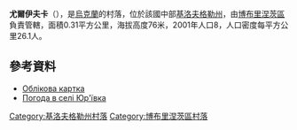 {{coord|47|45|51|N|32|8|21|E|scale:100000_region:UA|display=title}}

'''尤爾伊夫卡'''（{{lang-uk|Юр'ївка}}），是[[烏克蘭|烏克蘭]]的村落，位於該國中部[[基洛夫格勒州|基洛夫格勒州]]，由[[博布里涅茨區|博布里涅茨區]]負責管轄，面積0.31平方公里，海拔高度76米，2001年人口8，人口密度每平方公里26.1人。

==參考資料==
* [http://gska2.rada.gov.ua/pls/z7502/A005?rdat1=11.11.2008&rf7571=16359 Облікова картка]{{dead link|date=2017年12月 |bot=InternetArchiveBot |fix-attempted=yes }}
* [http://weather.in.ua/ua/kirovogradskaja/29332 Погода в селі Юр'ївка] {{Wayback|url=http://weather.in.ua/ua/kirovogradskaja/29332 |date=20111220181207 }}

{{DEFAULTSORT:Юр'ївка}}
[[Category:基洛夫格勒州村落|Category:基洛夫格勒州村落]]
[[Category:博布里涅茨區村落|Category:博布里涅茨區村落]]


{{Kirovohrad-geo-stub}}